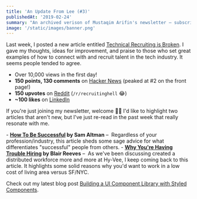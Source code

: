```yaml
---
title: 'An Update From Lee (#3)'
publishedAt: '2019-02-24'
summary: "An archived verison of Mustaqim Arifin's newsletter – subscribe to get early access."
image: '/static/images/banner.png'
---
```


Last week, I posted a new article entitled [Technical Recruiting is Broken](/blog/technical-recruiting-is-broken/).
I gave my thoughts, ideas for improvement, and praise to those who set great examples of how to connect
with and recruit talent in the tech industry. It seems people tended to agree.

- Over 10,000 views in the first day!
- **150 points, 130 comments** on [Hacker News](https://news.ycombinator.com/item?id=19185816) (peaked at #2 on the front page!)
- **150 upvotes** on [Reddit](https://www.reddit.com/r/recruitinghell/comments/arn2pg/technical_recruiting_is_broken/) (`/r/recruitinghell` 😂)
- **~100 likes** on [LinkedIn](https://www.linkedin.com/feed/update/urn:li:activity:6502963986479276032)

If you're just joining my newsletter, welcome 👋🏼
I'd like to highlight two articles that aren't new, but I've just re-read in the past week that really resonate with me.

- **[How To Be Successful](http://blog.samaltman.com/how-to-be-successful) by Sam Altman** – 
Regardless of your profession/industry, this article sheds some sage advice for what differentiates "successful" people from others.
- **[Why You're Having Trouble Hiring](http://blairreeves.me/2018/08/30/why-youre-having-trouble-hiring/) by Blair Reeves** – 
As we've been discussing created a distributed workforce more and more at Hy-Vee, I keep coming back to this article. It highlights some solid reasons why you'd want to work in a low cost of living area versus SF/NYC.

Check out my latest blog post [Building a UI Component Library with Styled Components](/blog/ui-component-library-with-styled-components).
